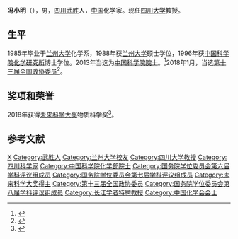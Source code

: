 {{for|全国脱贫攻坚先进个人|冯小明 (1975年)}}
{{Infobox person
| 姓名     = 冯小明
| 图像     = 
| 图像说明 = 
| 出生日期 = {{birth date and age|1963|10|7}}
| 出生地   = {{CHN}}[[四川|四川]][[武胜县|武胜]]
| 死亡日期 = 
| 死亡地   = 
| 国籍       = {{PRC}}
| 籍贯       = 
| 别名     = 
| 知名于   = 
| 职业     = 有机化学家
| 母校 = [[兰州大学|兰州大学]]
}}

'''冯小明'''（{{bd|1963年|10月7日||}}），男，[[四川|四川]][[武胜县|武胜]]人，[[中华人民共和国|中国]]化学家。现任[[四川大学|四川大学]]教授。

== 生平 ==
1985年毕业于[[兰州大学|兰州大学]]化学系，1988年获[[兰州大学|兰州大学]]硕士学位，1996年获[[中国科学院化学研究所|中国科学院化学研究所]]博士学位。2013年当选为[[中国科学院院士|中国科学院院士]]。<ref>{{cite news|title=2013年中科院新增选53名新院士 施一公当选（名单）|url=http://scitech.people.com.cn/n/2013/1219/c1007-23889350.html|newspaper=人民网|accessdate=2013-12-27|archive-date=2013-12-23|archive-url=https://web.archive.org/web/20131223105721/http://scitech.people.com.cn/n/2013/1219/c1007-23889350.html|dead-url=no}}</ref>2018年1月，当选[[中国人民政治协商会议第十三届全国委员会委员名单|第十三届全国政协委员]]<ref>{{Cite web|url=http://sports.163.com/18/0126/06/D92BRKK400051C89.html|title=中国人民政治协商会议第十三届全国委员会委员名单|accessdate=2018-01-26|last=|work=网易|archive-url=https://web.archive.org/web/20180127143232/http://sports.163.com/18/0126/06/D92BRKK400051C89.html|archive-date=2018-01-27|dead-url=yes}}</ref>。

== 奖项和荣誉 ==
2018年获得[[未来科学大奖|未来科学大奖]]物质科学奖<ref>{{cite news |author=李春雨 |title=2018未来科学大奖揭晓，川大教授冯小明获“中国诺贝尔奖” |url=https://static.cdsb.com/micropub/Articles/201809/edb47e9ff195e47619601cfd20ad538c.html |accessdate=2021-04-02 |work=成都商报客户端 |date=2018-09-09 |archive-date=2021-04-02 |archive-url=https://web.archive.org/web/20210402052502/https://static.cdsb.com/micropub/Articles/201809/edb47e9ff195e47619601cfd20ad538c.html |dead-url=no }}</ref>。

== 参考文献 ==
{{reflist}}

{{中国科学院化学部院士}}
{{中国化学会会士}}
{{国务院学位委员会第六届学科评议组/化学}}
{{国务院学位委员会第七届学科评议组/化学}}
{{国务院学位委员会第八届学科评议组/化学}}
{{未来科学大奖}}
{{第七批“长江学者奖励计划”特聘教授}}

{{Authority control}}
{{DEFAULTSORT:F}}
[[Category:冯姓|X]]
[[Category:武胜人|Category:武胜人]]
[[Category:兰州大学校友|Category:兰州大学校友]]
[[Category:四川大学教授|Category:四川大学教授]]
[[Category:四川科学家|Category:四川科学家]]
[[Category:中国科学院化学部院士|Category:中国科学院化学部院士]]
[[Category:国务院学位委员会第六届学科评议组成员|Category:国务院学位委员会第六届学科评议组成员]]
[[Category:国务院学位委员会第七届学科评议组成员|Category:国务院学位委员会第七届学科评议组成员]]
[[Category:未来科学大奖得主|Category:未来科学大奖得主]]
[[Category:第十三届全国政协委员|Category:第十三届全国政协委员]]
[[Category:国务院学位委员会第八届学科评议组成员|Category:国务院学位委员会第八届学科评议组成员]]
[[Category:长江学者特聘教授|Category:长江学者特聘教授]]
[[Category:中国化学会会士|Category:中国化学会会士]]